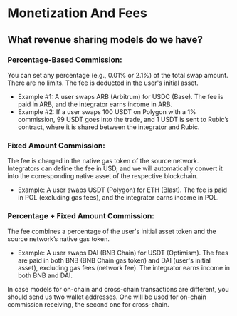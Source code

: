 # Monetization And Fees

## **What revenue sharing models do we have?**

### **Percentage-Based Commission:**

You can set any percentage (e.g., 0.01% or 2.1%) of the total swap amount. There are no limits. The fee is deducted in the user's initial asset.

- Example #1: A user swaps ARB (Arbitrum) for USDC (Base). The fee is paid in ARB, and the integrator earns income in ARB.
- Example #2: If a user swaps 100 USDT on Polygon with a 1% commission, 99 USDT goes into the trade, and 1 USDT is sent to Rubic’s contract, where it is shared between the integrator and Rubic.

### **Fixed Amount Commission:**

The fee is charged in the native gas token of the source network. Integrators can define the fee in USD, and we will automatically convert it into the corresponding native asset of the respective blockchain.

- Example: A user swaps USDT (Polygon) for ETH (Blast). The fee is paid in POL (excluding gas fees), and the integrator earns income in POL.

### **Percentage + Fixed Amount Commission:**

The fee combines a percentage of the user's initial asset token and the source network’s native gas token.

- Example: A user swaps DAI (BNB Chain) for USDT (Optimism). The fees are paid in both BNB (BNB Chain gas token) and DAI (user's initial asset), excluding gas fees (network fee). The integrator earns income in both BNB and DAI.

> 

In case models for on-chain and cross-chain transactions are different, you should send us two wallet addresses. One will be used for on-chain commission receiving, the second one for cross-chain.